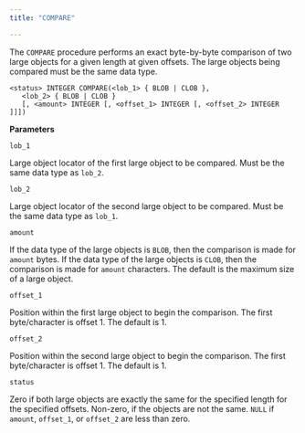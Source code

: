 ```yaml
---
title: "COMPARE"

---
```


The `COMPARE` procedure performs an exact byte-by-byte comparison of two large objects for a given length at given offsets. The large objects being compared must be the same data type.

```text
<status> INTEGER COMPARE(<lob_1> { BLOB | CLOB },
   <lob_2> { BLOB | CLOB }
   [, <amount> INTEGER [, <offset_1> INTEGER [, <offset_2> INTEGER ]]])
```

**Parameters**

`lob_1`

 Large object locator of the first large object to be compared. Must be the same data type as `lob_2`.

`lob_2`

 Large object locator of the second large object to be compared. Must be the same data type as `lob_1`.

`amount`

 If the data type of the large objects is `BLOB`, then the comparison is made for `amount` bytes. If the data type of the large objects is `CLOB`, then the comparison is made for `amount` characters. The default is the maximum size of a large object.

`offset_1`

 Position within the first large object to begin the comparison. The first byte/character is offset 1. The default is 1.

`offset_2`

 Position within the second large object to begin the comparison. The first byte/character is offset 1. The default is 1.

`status`

 Zero if both large objects are exactly the same for the specified length for the specified offsets. Non-zero, if the objects are not the same. `NULL` if `amount`, `offset_1`, or `offset_2` are less than zero.
